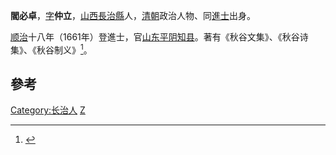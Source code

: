 '''閻必卓'''，[[表字|字]]'''仲立'''，[[山西|山西]][[長治縣|長治縣]]人，[[清朝|清朝]]政治人物、同[[進士|進士]]出身。

[[顺治|顺治]]十八年（1661年）登進士，官[[山东|山东]][[平阴|平阴]][[知县|知县]]。著有《秋谷文集》、《秋谷诗集》、《秋谷制义》<ref>{{cite news|title=长治县进士名录|url=http://www.dfz.changzhi.gov.cn/960rn.jsp?urltype=news.NewsContentUrl&wbnewsid=232149&wbtreeid=21514|accessdate=2013-08-11|newspaper=长治市情网|deadurl=yes|archiveurl=https://web.archive.org/web/20130819030251/http://www.dfz.changzhi.gov.cn/960rn.jsp?urltype=news.NewsContentUrl&wbnewsid=232149&wbtreeid=21514|archivedate=2013-08-19}}</ref>。

==參考==
{{Reflist}}
{{清朝人物小作品}}
{{順治十八年辛丑科殿試金榜}}
{{DEFAULTSORT:Yan閻}}

[[Category:长治人|Category:长治人]]
[[Category:閻姓|Z]]
